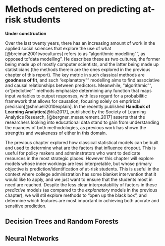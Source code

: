 # Methods centered on predicting at-risk students {#predictive}

**Under construction**

Over the last twenty years, there has an increasing amount of work in the applied social sciences that explore the use of what [@breiman2001twocultures] refers to as "algorithmic modelling"", as opposed to "data modelling". He describes these as two cultures, the former being made up of mostly computer scientists, and the latter being made up statisticians (the methods therein are the ones explored in the previous chapter of this report). The key metric in such classical methods are __goodness of fit__, and such "explanatory"" modelling aims to find associative and causal relationships between predictors. Meanwhile, "algorithmic"", or "predictive"" methods emphasize determining any function that maps input variables to output responses, with less regard for a probabilitic framework that allows for causation, focusing solely on emprirical precision[@shmueli2010explain]. In the recently published **Handbok of Learning Analytics**[@hla2017], published by the Society of Learning Analytics Research, [@bergner_measurement_2017] asserts that the researchers looking into educational data stand to gain from understanding the nuances of both methodologies, as previous work has shown the strengths and weakeness of either in this domain.

The previous chapter explored how classical statistical models can be built and used to determine what are the factors that influence dropout. This is useful for policy makers and admninstrators who want to dedicate resources in the most strategic places. However this chapter will explore models whose inner workings are less interpretable, but whose primary objective is prediction/identification of at-risk students. This is useful in the context where college administration has some blanket intervention that it would like to apply, and we just want to ensure that the students most in need are reached. Despite the less clear interpratability of factors in these _predictive_ models (as compared to the _explanatory_ models in the previous chapter), we will stil explore methods to "open up the black box", and determine which features are most important in achieving both accrate and sensitive prediction.

## Decision Trees and Random Forests

## Neural Networks




